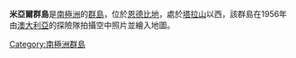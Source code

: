 {{Coord|67|40|S|45|43|E|display=title}}

'''米亞爾群島'''是[[南極洲|南極洲]]的[[群島|群島]]，位於[[恩德比地|恩德比地]]，處於[[塔拉山|塔拉山]]以西，該群島在1956年由[[澳大利亞|澳大利亞]]的探險隊拍攝空中照片並繪入地圖。

{{Antarctica-geo-stub}}
[[Category:南極洲群島|Category:南極洲群島]]